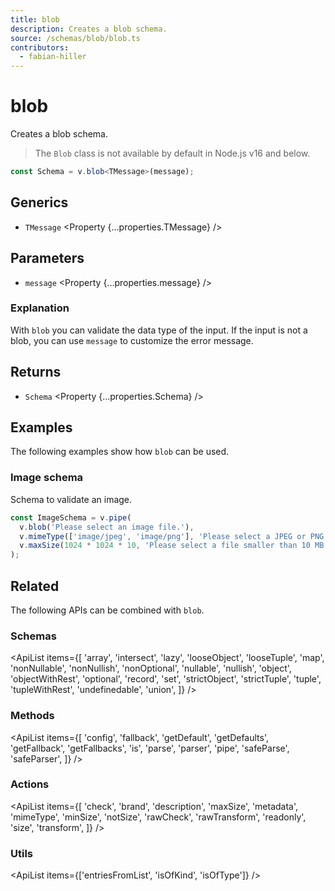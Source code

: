 ```yaml
---
title: blob
description: Creates a blob schema.
source: /schemas/blob/blob.ts
contributors:
  - fabian-hiller
---
```



# blob

Creates a blob schema.

> The `Blob` class is not available by default in Node.js v16 and below.

```ts
const Schema = v.blob<TMessage>(message);
```

## Generics

- `TMessage` <Property {...properties.TMessage} />

## Parameters

- `message` <Property {...properties.message} />

### Explanation

With `blob` you can validate the data type of the input. If the input is not a blob, you can use `message` to customize the error message.

## Returns

- `Schema` <Property {...properties.Schema} />

## Examples

The following examples show how `blob` can be used.

### Image schema

Schema to validate an image.

```ts
const ImageSchema = v.pipe(
  v.blob('Please select an image file.'),
  v.mimeType(['image/jpeg', 'image/png'], 'Please select a JPEG or PNG file.'),
  v.maxSize(1024 * 1024 * 10, 'Please select a file smaller than 10 MB.')
);
```

## Related

The following APIs can be combined with `blob`.

### Schemas

<ApiList
  items={[
    'array',
    'intersect',
    'lazy',
    'looseObject',
    'looseTuple',
    'map',
    'nonNullable',
    'nonNullish',
    'nonOptional',
    'nullable',
    'nullish',
    'object',
    'objectWithRest',
    'optional',
    'record',
    'set',
    'strictObject',
    'strictTuple',
    'tuple',
    'tupleWithRest',
    'undefinedable',
    'union',
  ]}
/>

### Methods

<ApiList
  items={[
    'config',
    'fallback',
    'getDefault',
    'getDefaults',
    'getFallback',
    'getFallbacks',
    'is',
    'parse',
    'parser',
    'pipe',
    'safeParse',
    'safeParser',
  ]}
/>

### Actions

<ApiList
  items={[
    'check',
    'brand',
    'description',
    'maxSize',
    'metadata',
    'mimeType',
    'minSize',
    'notSize',
    'rawCheck',
    'rawTransform',
    'readonly',
    'size',
    'transform',
  ]}
/>

### Utils

<ApiList items={['entriesFromList', 'isOfKind', 'isOfType']} />
